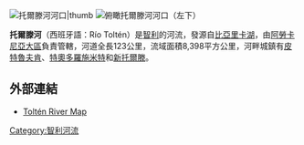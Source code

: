 [[File:Puente_de_la_ruta_CH-199_sobre_el_río_Toltén.jpg|托爾滕河[[河口]]|thumb]]
[[Image:Villarrica_town_and_volcano.jpg|俯瞰托爾滕河河口（左下）]]

'''托爾滕河'''（西班牙語：Río Toltén）是[[智利|智利]]的河流，發源自[[比亞里卡湖|比亞里卡湖]]，由[[阿勞卡尼亞大區|阿勞卡尼亞大區]]負責管轄，河道全長123公里，流域面積8,398平方公里，河畔城鎮有[[皮特魯夫肯|皮特魯夫肯]]、[[特奧多羅施米特|特奧多羅施米特]]和[[新托爾滕|新托爾滕]]。

==外部連結==
* [https://web.archive.org/web/20080415024333/http://www2.redenlaces.cl/webeducativos/hidrografia/zona4/cuenca5.htm Toltén River Map]

{{coord|38|59|S|72|38|W|display=title}}

{{Chile-geo-stub}}
[[Category:智利河流|Category:智利河流]]